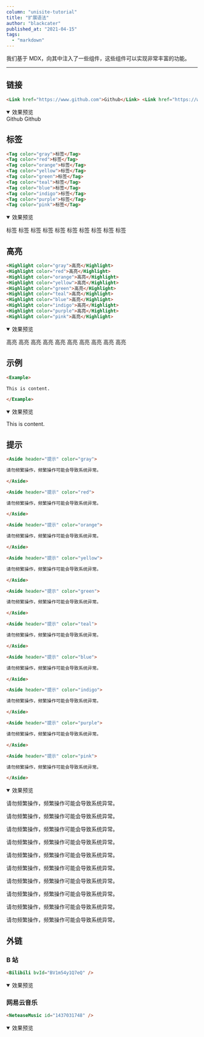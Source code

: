 ```yaml
---
column: "unisite-tutorial"
title: "扩展语法"
author: "blackcater"
published_at: "2021-04-15"
tags:
  - "markdown"
---
```


我们基于 MDX，向其中注入了一些组件，这些组件可以实现非常丰富的功能。

---

## 链接

```markdown
<Link href="https://www.github.com">Github</Link> <Link href="https://www.github.com" showIcon>Github</Link>
```

<details open>
  <summary>效果预览</summary>

<Example>

<Link href="https://www.github.com">Github</Link> <Link
  href="https://www.github.com"
  showIcon
>
  Github
</Link>

</Example>

</details>

## 标签

```markdown
<Tag color="gray">标签</Tag>
<Tag color="red">标签</Tag>
<Tag color="orange">标签</Tag>
<Tag color="yellow">标签</Tag>
<Tag color="green">标签</Tag>
<Tag color="teal">标签</Tag>
<Tag color="blue">标签</Tag>
<Tag color="indigo">标签</Tag>
<Tag color="purple">标签</Tag>
<Tag color="pink">标签</Tag>
```

<details open>
  <summary>效果预览</summary>

<Example>

<Tag color="gray">标签</Tag>
<Tag color="red">标签</Tag>
<Tag color="orange">标签</Tag>
<Tag color="yellow">标签</Tag>
<Tag color="green">标签</Tag>
<Tag color="teal">标签</Tag>
<Tag color="blue">标签</Tag>
<Tag color="indigo">标签</Tag>
<Tag color="purple">标签</Tag>
<Tag color="pink">标签</Tag>

</Example>

</details>

## 高亮

```markdown
<Highlight color="gray">高亮</Highlight>
<Highlight color="red">高亮</Highlight>
<Highlight color="orange">高亮</Highlight>
<Highlight color="yellow">高亮</Highlight>
<Highlight color="green">高亮</Highlight>
<Highlight color="teal">高亮</Highlight>
<Highlight color="blue">高亮</Highlight>
<Highlight color="indigo">高亮</Highlight>
<Highlight color="purple">高亮</Highlight>
<Highlight color="pink">高亮</Highlight>
```

<details open>
  <summary>效果预览</summary>

<Example>

<Highlight color="gray">高亮</Highlight>
<Highlight color="red">高亮</Highlight>
<Highlight color="orange">高亮</Highlight>
<Highlight color="yellow">高亮</Highlight>
<Highlight color="green">高亮</Highlight>
<Highlight color="teal">高亮</Highlight>
<Highlight color="blue">高亮</Highlight>
<Highlight color="indigo">高亮</Highlight>
<Highlight color="purple">高亮</Highlight>
<Highlight color="pink">高亮</Highlight>

</Example>

</details>

## 示例

```markdown
<Example>

This is content.

</Example>
```

<details open>
  <summary>效果预览</summary>

<Example>

<Example>

This is content.

</Example>

</Example>

</details>

## 提示

```markdown
<Aside header="提示" color="gray">

请勿频繁操作，频繁操作可能会导致系统异常。

</Aside>

<Aside header="提示" color="red">

请勿频繁操作，频繁操作可能会导致系统异常。

</Aside>

<Aside header="提示" color="orange">

请勿频繁操作，频繁操作可能会导致系统异常。

</Aside>

<Aside header="提示" color="yellow">

请勿频繁操作，频繁操作可能会导致系统异常。

</Aside>

<Aside header="提示" color="green">

请勿频繁操作，频繁操作可能会导致系统异常。

</Aside>

<Aside header="提示" color="teal">

请勿频繁操作，频繁操作可能会导致系统异常。

</Aside>

<Aside header="提示" color="blue">

请勿频繁操作，频繁操作可能会导致系统异常。

</Aside>

<Aside header="提示" color="indigo">

请勿频繁操作，频繁操作可能会导致系统异常。

</Aside>

<Aside header="提示" color="purple">

请勿频繁操作，频繁操作可能会导致系统异常。

</Aside>

<Aside header="提示" color="pink">

请勿频繁操作，频繁操作可能会导致系统异常。

</Aside>
```

<details open>
  <summary>效果预览</summary>

<Example>

<Aside header="提示" color="gray">

请勿频繁操作，频繁操作可能会导致系统异常。

</Aside>

<Aside header="提示" color="red">

请勿频繁操作，频繁操作可能会导致系统异常。

</Aside>

<Aside header="提示" color="orange">

请勿频繁操作，频繁操作可能会导致系统异常。

</Aside>

<Aside header="提示" color="yellow">

请勿频繁操作，频繁操作可能会导致系统异常。

</Aside>

<Aside header="提示" color="green">

请勿频繁操作，频繁操作可能会导致系统异常。

</Aside>

<Aside header="提示" color="teal">

请勿频繁操作，频繁操作可能会导致系统异常。

</Aside>

<Aside header="提示" color="blue">

请勿频繁操作，频繁操作可能会导致系统异常。

</Aside>

<Aside header="提示" color="indigo">

请勿频繁操作，频繁操作可能会导致系统异常。

</Aside>

<Aside header="提示" color="purple">

请勿频繁操作，频繁操作可能会导致系统异常。

</Aside>

<Aside header="提示" color="pink">

请勿频繁操作，频繁操作可能会导致系统异常。

</Aside>

</Example>

</details>

## 外链

### B 站

```markdown
<Bilibili bvId="BV1m54y1Q7eQ" />
```

<details open>
  <summary>效果预览</summary>

<Bilibili bvId="BV1m54y1Q7eQ" />

</details>

### 网易云音乐

```markdown
<NeteaseMusic id="1437031748" />
```

<details open>
  <summary>效果预览</summary>

<NeteaseMusic id="1437031748" />

</details>
